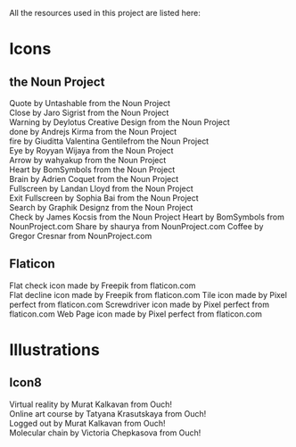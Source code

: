 All the resources used in this project are listed here:

# Icons

## the Noun Project

Quote by Untashable from the Noun Project  
Close by Jaro Sigrist from the Noun Project  
Warning by Deylotus Creative Design from the Noun Project  
done by Andrejs Kirma from the Noun Project  
fire by Giuditta Valentina Gentilefrom the Noun Project  
Eye by Royyan Wijaya from the Noun Project  
Arrow by wahyakup from the Noun Project  
Heart by BomSymbols from the Noun Project  
Brain by Adrien Coquet from the Noun Project  
Fullscreen by Landan Lloyd from the Noun Project  
Exit Fullscreen by Sophia Bai from the Noun Project  
Search by Graphik Designz from the Noun Project  
Check by James Kocsis from the Noun Project
Heart by BomSymbols from NounProject.com
Share by shaurya from NounProject.com
Coffee by Gregor Cresnar from NounProject.com

## Flaticon

Flat check icon made by Freepik from flaticon.com  
Flat decline icon made by Freepik from flaticon.com
Tile icon made by Pixel perfect from flaticon.com
Screwdriver icon made by Pixel perfect from flaticon.com
Web Page icon made by Pixel perfect from flaticon.com

# Illustrations

## Icon8

Virtual reality by Murat Kalkavan from Ouch!  
Online art course by Tatyana Krasutskaya from Ouch!  
Logged out by Murat Kalkavan from Ouch!  
Molecular chain by Victoria Chepkasova from Ouch!

